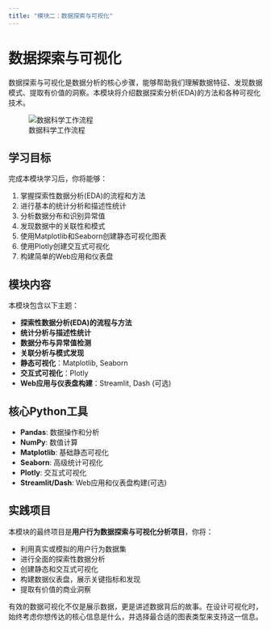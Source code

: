 ```yaml
---
title: "模块二：数据探索与可视化"
---
```


# 数据探索与可视化

数据探索与可视化是数据分析的核心步骤，能够帮助我们理解数据特征、发现数据模式、提取有价值的洞察。本模块将介绍数据探索分析(EDA)的方法和各种可视化技术。

![数据科学工作流程](../images/data_science_workflow.svg)

## 学习目标

完成本模块学习后，你将能够：

1. 掌握探索性数据分析(EDA)的流程和方法
2. 进行基本的统计分析和描述性统计
3. 分析数据分布和识别异常值
4. 发现数据中的关联性和模式
5. 使用Matplotlib和Seaborn创建静态可视化图表
6. 使用Plotly创建交互式可视化
7. 构建简单的Web应用和仪表盘

## 模块内容

本模块包含以下主题：

:::{.important}
- **探索性数据分析(EDA)的流程与方法**
- **统计分析与描述性统计**
- **数据分布与异常值检测**
- **关联分析与模式发现**
- **静态可视化**：Matplotlib, Seaborn
- **交互式可视化**：Plotly
- **Web应用与仪表盘构建**：Streamlit, Dash (可选)
:::

## 核心Python工具

- **Pandas**: 数据操作和分析
- **NumPy**: 数值计算
- **Matplotlib**: 基础静态可视化
- **Seaborn**: 高级统计可视化
- **Plotly**: 交互式可视化
- **Streamlit/Dash**: Web应用和仪表盘构建(可选)

## 实践项目

本模块的最终项目是**用户行为数据探索与可视化分析项目**，你将：

- 利用真实或模拟的用户行为数据集
- 进行全面的探索性数据分析
- 创建静态和交互式可视化
- 构建数据仪表盘，展示关键指标和发现
- 提取有价值的商业洞察

:::{.tip}
有效的数据可视化不仅是展示数据，更是讲述数据背后的故事。在设计可视化时，始终考虑你想传达的核心信息是什么，并选择最合适的图表类型来支持这一信息。
::: 